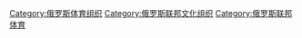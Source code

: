 [[Category:俄罗斯体育组织|Category:俄罗斯体育组织]]
[[Category:俄罗斯联邦文化组织|Category:俄罗斯联邦文化组织]]
[[Category:俄罗斯联邦体育|Category:俄罗斯联邦体育]]